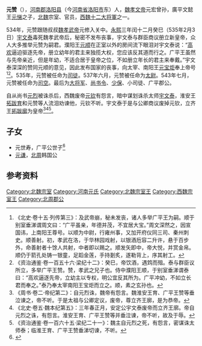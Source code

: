 '''元赞'''（{{bd|6世紀||？|}}），[[河南郡|河南郡]][[洛阳县|洛阳县]]（今[[河南省|河南省]][[洛阳市|洛阳市]]东）人，[[魏孝文帝|魏孝文帝]]元宏曾孙，廣平文懿王[[元悌|元悌]]之子，[[北魏|北魏]]宗室、官员，[[西魏|西魏]][[八柱国|十二大将軍]]之一。

534年，元赞跟随叔叔[[魏孝武帝|魏孝武帝]]元修入关中。[[永熙_(北魏)|永熙]]三年闰十二月癸巳（535年2月3日）[[宇文泰|宇文泰]]毒死魏孝武帝后，秘密不发布丧事，宇文泰与群臣商议册立新皇帝，众人大多推举元赞为嗣君。濮阳王[[元顺_(濮阳王)|元顺]]在正室以外的房间流下眼泪对宇文泰说：“[[高欢|高欢]]逼迫驱逐先帝，册立幼年的君主来独揽大权，您应该反其道而行之。广平王虽然与先帝亲近，但是年幼，不适合居于皇帝之位，不如册立年长的君主来奉戴。”宇文泰深深的赞同元顺的意见，因此发布国家的丧事，向太宰、南阳王[[元宝炬|元宝炬]]奉上帝号<ref>《北史·卷十五·列传第三》：及武帝崩，秘未发丧，诸人多举广平王为嗣。顺于别室垂涕谓周文曰：“广平虽亲，年德并茂，不宜居大宝。”周文深然之，因宣国讳，上南阳王尊号。以顺为中尉，行雍州事，又加开府仪同三司、秦州刺史。顺善射。初，孝武在洛，于华林园戏射，以银酒卮容二升许，悬于百步外，命善射者十馀人共射，中者即以赐之。顺发矢即中，帝大悦，并赏金帛。顺仍于箭孔处铸一银童，足蹈金莲，手持剗炙，遂勒背上，序其射工。</ref><ref>《资治通鉴·卷一百五十六·梁纪十二》：癸巳，帝饮酒，遇鸩而殂。泰与群臣议所立，多举广平王赞。赞，孝武之兄子也。侍中濮阳王顺，于别室垂涕谓泰曰：“高欢逼逐先帝，立幼主以专权，明公宜反其所为。广平冲幼，不如立长君而奉之。”泰乃奉太宰南阳王宝炬而立之。顺，素之玄孙也。</ref>。535年，元赞被任命为[[司徒|司徒]]。537年六月，元赞被任命为[[太尉|太尉]]。543年七月，元赞被任命为[[司空|司空]]。最后为[[大将军_(东亚)|大将军]]、[[尚书令|尚书令]]、[[少保|少保]]、小司徒、广平郡公。

自从尚书[[元烈|元烈]]被诛杀后，西魏废帝[[元钦|元钦]]有怨言，暗中谋划诛杀太师[[宇文泰|宇文泰]]，淮安王[[拓跋育|拓跋育]]和元赞等人流泪劝谏他，元钦不听。宇文泰于是与公卿商议废掉元钦，立齐王[[拓跋廓|拓跋廓]]为皇帝<ref>《周书·卷二·帝纪第二》：自元烈诛，魏帝有怨言。魏淮安王育、广平王赞等垂泣谏之，帝不听。于是太祖与公卿定议，废帝，尊立齐王廓，是为恭帝。</ref><ref>《北史·卷五·魏本纪第五》：三年春正月，安定公宇文泰废帝而立齐王廓。帝自元烈之诛，有怨言。淮安王育、广平王赞等并垂泣谏，帝不听，故及于辱。</ref><ref>《资治通鉴·卷一百六十五·梁纪二十一》：魏主自元烈之死，有怨言，密谋诛太师泰；临淮王育、广平王赞垂涕切谏，不听。</ref>。

==子女==
*元世寿，广平公世子<ref>{{Cite book | author = 赵君平，赵文成编 | title = 《秦晋豫新出墓志搜佚续编》 | location =北京| publisher = 国家图书馆出版社 | date=2015.07 | pages=176 |ISBN =978-7-5013-5598-3| accessdate = 2018-02-19 | url = | language= zh-hant| quote = }}</ref>
*[[元谦|元谦]]，[[北周|北周]]韩国公

== 参考资料 ==
{{reflist}}

{{八柱国家十二大将军}}
[[Category:北魏宗室|Category:北魏宗室]]
[[Category:河南元氏|Category:河南元氏]]
[[Category:北魏宗室王|Category:北魏宗室王]]
[[Category:西魏宗室王|Category:西魏宗室王]]
[[Category:北周郡公|Category:北周郡公]]